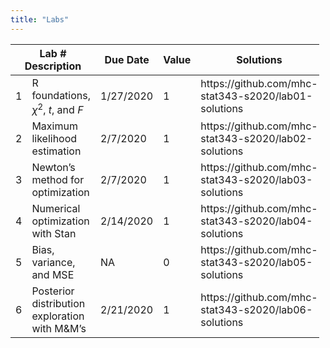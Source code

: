 ```yaml
---
title: "Labs"
---
```


+-----+-----------------------------------------------+-----------+-------+-------------------------------------------------------+
| Lab # Description                                   | Due Date  | Value | Solutions                                             |
+=====+===============================================+===========+=======+=======================================================+
| 1   | R foundations, $\chi^2$, $t$, and $F$         | 1/27/2020 |  1    | https://github.com/mhc-stat343-s2020/lab01-solutions  |
+-----+-----------------------------------------------+-----------+-------+-------------------------------------------------------+
| 2   | Maximum likelihood estimation                 |  2/7/2020 |  1    | https://github.com/mhc-stat343-s2020/lab02-solutions  |
+-----+-----------------------------------------------+-----------+-------+-------------------------------------------------------+
| 3   | Newton's method for optimization              |  2/7/2020 |  1    | https://github.com/mhc-stat343-s2020/lab03-solutions  |
+-----+-----------------------------------------------+-----------+-------+-------------------------------------------------------+
| 4   | Numerical optimization with Stan              | 2/14/2020 |  1    | https://github.com/mhc-stat343-s2020/lab04-solutions  |
+-----+-----------------------------------------------+-----------+-------+-------------------------------------------------------+
| 5   | Bias, variance, and MSE                       | NA        |  0    | https://github.com/mhc-stat343-s2020/lab05-solutions  |
+-----+-----------------------------------------------+-----------+-------+-------------------------------------------------------+
| 6   | Posterior distribution exploration with M&M's | 2/21/2020 |  1    | https://github.com/mhc-stat343-s2020/lab06-solutions  |
+-----+-----------------------------------------------+-----------+-------+-------------------------------------------------------+
